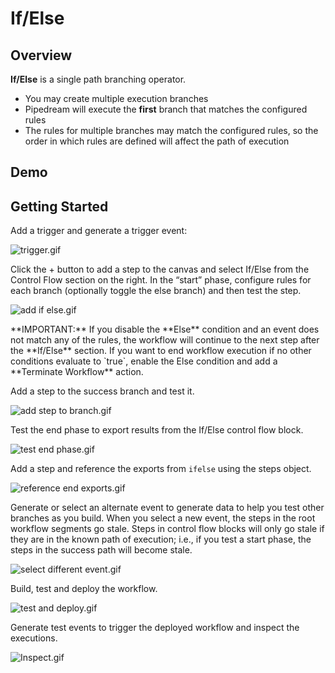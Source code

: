 
# If/Else

## Overview

**If/Else** is a single path branching operator. 

- You may create multiple execution branches
- Pipedream will execute the **first** branch that matches the configured rules
- The rules for multiple branches may match the configured rules, so the order in which rules are defined will affect the path of execution

## Demo

<VideoPlayer title="If/Else Demo" src="https://www.youtube.com/embed/HtXoXWbXO3g?si=afBad22GoGbDgYvV" />

## Getting Started

Add a trigger and generate a trigger event:

![trigger.gif](./images/trigger.gif)

Click the + button to add a step to the canvas and select If/Else from the Control Flow section on the right. In the “start” phase, configure rules for each branch (optionally toggle the else branch) and then test the step.

![add if else.gif](./images/add_if_else.gif)

<Callout type="info">
**IMPORTANT:** If you disable the **Else** condition and an event does not match any of the rules, the workflow will continue to the next step after the **If/Else** section. If you want to end workflow execution if no other conditions evaluate to `true`, enable the Else condition and add a **Terminate Workflow** action.
</Callout>

Add a step to the success branch and test it.

![add step to branch.gif](./images/add_step_to_branch.gif)

Test the end phase to export results from the If/Else control flow block.

![test end phase.gif](./images/test_end_phase.gif)

Add a step and reference the exports from `ifelse` using the steps object.

![reference end exports.gif](./images/reference_end_exports.gif)

Generate or select an alternate event to generate data to help you test other branches as you build. When you select a new event, the steps in the root workflow segments go stale. Steps in control flow blocks will only go stale if they are in the known path of execution; i.e., if you test a start phase, the steps in the success path will become stale.

![select different event.gif](./images/select_different_event.gif)

Build, test and deploy the workflow.

![test and deploy.gif](./images/test_and_deploy.gif)

Generate test events to trigger the deployed workflow and inspect the executions.

![Inspect.gif](./images/Inspect.gif)
